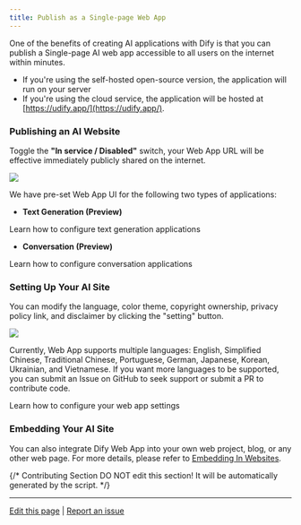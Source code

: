 ```yaml
---
title: Publish as a Single-page Web App
---
```


One of the benefits of creating AI applications with Dify is that you can publish a Single-page AI web app accessible to all users on the internet within minutes.

* If you're using the self-hosted open-source version, the application will run on your server
* If you're using the cloud service, the application will be hosted at [https://udify.app/](https://udify.app/).

### Publishing an AI Website

Toggle the **"In service / Disabled"** switch, your Web App URL will be effective immediately publicly shared on the internet.

![](https://assets-docs.dify.ai/dify-enterprise-mintlify/en/guides/application-publishing/launch-your-webapp-quickly/7ef249e00d089beb981d4e02e7207a42.png)

We have pre-set Web App UI for the following two types of applications:

* **Text Generation (Preview)**

<Card title="Text Generator" icon="link" href="/en/guides/application-publishing/launch-your-webapp-quickly/text-generator">
  Learn how to configure text generation applications
</Card>

* **Conversation (Preview)**

<Card title="Conversation Application" icon="link" href="/en/guides/application-publishing/launch-your-webapp-quickly/conversation-application">
  Learn how to configure conversation applications
</Card>

### Setting Up Your AI Site

You can modify the language, color theme, copyright ownership, privacy policy link, and disclaimer by clicking the "setting" button.

![](https://assets-docs.dify.ai/dify-enterprise-mintlify/en/guides/application-publishing/launch-your-webapp-quickly/ad3f17240475d87becafa6acf5b040db.png)

Currently, Web App supports multiple languages: English, Simplified Chinese, Traditional Chinese, Portuguese, German, Japanese, Korean, Ukrainian, and Vietnamese. If you want more languages to be supported, you can submit an Issue on GitHub to seek support or submit a PR to contribute code.

<Card title="Web App Settings" icon="link" href="/en/guides/application-publishing/launch-your-webapp-quickly/web-app-settings">
  Learn how to configure your web app settings
</Card>

### Embedding Your AI Site

You can also integrate Dify Web App into your own web project, blog, or any other web page. For more details, please refer to [Embedding In Websites](/en/guides/application-publishing/embedding-in-websites).

{/*
Contributing Section
DO NOT edit this section!
It will be automatically generated by the script.
*/}

---

[Edit this page](https://github.com/langgenius/dify-docs/edit/main/en/guides/application-publishing/launch-your-webapp-quickly/README.mdx) | [Report an issue](https://github.com/langgenius/dify-docs/issues/new?template=docs.yml)

